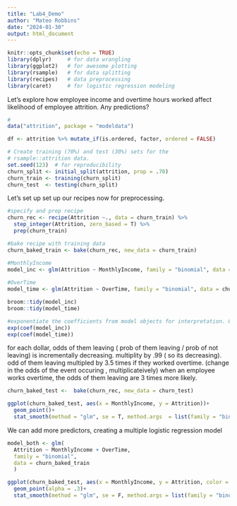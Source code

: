 ```yaml
---
title: "Lab4_Demo"
author: "Mateo Robbins"
date: "2024-01-30"
output: html_document
---
```


```r
knitr::opts_chunk$set(echo = TRUE)
library(dplyr)     # for data wrangling
library(ggplot2)   # for awesome plotting
library(rsample)   # for data splitting
library(recipes)   # data preprocessing
library(caret)     # for logistic regression modeling
```
Let's explore how employee income and overtime hours worked affect likelihood of employee attrition.  Any predictions?

```r
#
data("attrition", package = "modeldata")

df <- attrition %>% mutate_if(is.ordered, factor, ordered = FALSE)

# Create training (70%) and test (30%) sets for the 
# rsample::attrition data.
set.seed(123)  # for reproducibility 
churn_split <- initial_split(attrition, prop = .70)
churn_train <- training(churn_split)
churn_test  <- testing(churn_split)
```

Let's set up set up our recipes now for preprocessing. 
```r
#specify and prep recipe
churn_rec <- recipe(Attrition ~., data = churn_train) %>% 
  step_integer(Attrition, zero_based = T) %>% 
  prep(churn_train)

#bake recipe with training data
churn_baked_train <- bake(churn_rec, new_data = churn_train)
```

```r
#MonthlyIncome
model_inc <- glm(Attrition ~ MonthlyIncome, family = "binomial", data = churn_baked_train)
  
#OverTime
model_time <- glm(Attrition ~ OverTime, family = "binomial", data = churn_baked_train)
```


```r
broom::tidy(model_inc)
broom::tidy(model_time)
```



```r
#exponentiate the coefficients from model objects for interpretation. Gives us changes in odds of attrition
exp(coef(model_inc))
exp(coef(model_time))
```

for each dollar, odds of them leaving ( prob of them leaving / prob of not leaving) is incrementally decreasing. multiplity by .99 ( so its decreasing). odd of them leaving multipled by 3.5 times if they worked overtime. (change in the odds of the event occuring , multiplicateively) when an employee works overtime, the odds of them leaving are 3 times more likely. 

```r
churn_baked_test <-  bake(churn_rec, new_data = churn_test)
```

```r
ggplot(churn_baked_test, aes(x = MonthlyIncome, y = Attrition))+
  geom_point()+
  stat_smooth(method = "glm", se = T, method.args  = list(family = "binomial"))
```

We can add more predictors, creating a multiple logistic regression model

```r

model_both <- glm(
  Attrition ~ MonthlyIncome + OverTime,
  family = "binomial", 
  data = churn_baked_train
  )
```


```r
ggplot(churn_baked_test, aes(x = MonthlyIncome, y = Attrition, color = OverTime))+
  geom_point(alpha = .3)+
  stat_smooth(method = "glm", se = F, method.args = list(family = "binomial "))
```


